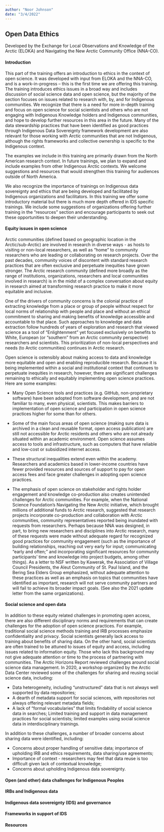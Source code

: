```yaml
---
author: "Noor Johnson"
date: "3/4/2022"
---
```


## Open Data Ethics

Developed by the Exchange for Local Observations and Knowledge of the
Arctic (ELOKA) and Navigating the New Arctic Community Office
(NNA-CO).

#### Introduction

This part of the training offers an introduction to ethics in the
context of open science. It was developed with input from ELOKA and
the NNA-CO, and is a work-in-progress – this is the first time we are
offering this training. The training introduces ethics issues in a
broad way and includes discussion of social science data and open
science, but the majority of the section focuses on issues related to
research with, by, and for Indigenous communities. We recognize that
there is a need for more in-depth training and focus on open science
for social scientists and others who are not engaging with Indigenous
Knowledge holders and Indigenous communities, and hope to develop
further resources in this area in the future. Many of the data
stewardship practices that have been identified as good practices
through Indigenous Data Sovereignty framework development are also
relevant for those working with Arctic communities that are not
Indigenous, although the rights frameworks and collective ownership is
specific to the Indigenous context.  

The examples we include in this training are primarily drawn from the
North American research context. In future trainings, we plan to
expand and include examples from other Indigenous Arctic contexts. We
welcome suggestions and resources that would strengthen this training
for audiences outside of North America.  

We also recognize the importance of trainings on Indigenous data
sovereignty and ethics that are being developed and facilitated by
Indigenous organizations and facilitators. In this training we offer
some introductory material but there is much more depth offered in IDS
specific trainings. We include some suggestions of organizations
offering further training in the “resources” section and encourage
participants to seek out these opportunities to deepen their
understanding.  


#### Equity issues in open science

Arctic communities (defined based on geographic location in the
Arctic/sub-Arctic) are involved in research in diverse ways - as hosts
to visiting or non-local researchers, as well as “home” to community
researchers who are leading or collaborating on research
projects. Over the past decades, community voices of discontent with
standard research practices that are often exclusive and perpetuate
inequities have grown stronger. The Arctic research community (defined
more broadly as the range of institutions, organizations, researchers
and local communities involved in research) is in the midst of a
complex conversation about equity in research aimed at transforming
research practice to make it more equitable and inclusive.  

One of the drivers of community concerns is the colonial practice of
extracting knowledge from a place or group of people without respect
for local norms of relationship with people and place and without an
ethical commitment to sharing and making benefits of knowledge
accessible and accountable to that place. Such approaches to knowledge
and data extraction follow hundreds of years of exploration and
research that viewed science as a tool of “Enlightenment” yet focused
exclusively on benefits to White, European (or “southern” from an
Arctic community perspective) researchers and scientists. This
prioritization of non-local perspectives and needs (to Arctic
communities) continues in Arctic research.  

Open science is ostensibly about making access to data and knowledge
more equitable and open and enabling reproducible research. Because it
is being implemented within a social and institutional context that
continues to perpetuate inequities in research, however, there are
significant challenges remaining to ethically and equitably
implementing open science practices. Here are some examples:  

* Many Open Science tools and practices (e.g. GitHub, non-proprietary
  software) have been adopted from software development, and are not
  familiar to many, even physical, scientists. This makes barriers to
  implementation of open science and participation in open science
  practices higher for some than for others.  

* Some of the main focus areas of open science (making sure data is
  archived in a clean and reusable format, open access publication)
  are still not accessible for Arctic residents and others who are not
  already situated within an academic environment. Open science
  assumes access to tools and infrastructure, such as computers that
  have reliable and low-cost or subsidized internet access.  

* These structural inequalities extend even within the
  academy. Researchers and academics based in lower-income countries
  have fewer provided resources and sources of support to pay for open
  access fees and face greater challenges in adopting open science
  practices.

* The emphasis of open science on stakeholder and rights holder
  engagement and knowledge co-production also creates unintended
  challenges for Arctic communities. For example, when the National
  Science Foundation’s Navigating the New Arctic initiative, which
  brought millions of additional funds to Arctic research, suggested
  that research projects incorporate co-production and collaboration
  with Arctic communities, community representatives reported being
  inundated with requests from researchers. Perhaps because NNA was
  designed, in part, to bring new researchers and disciplines into
  Arctic research, many of these requests were made without adequate
  regard for recognized good practices for community engagement (such
  as the importance of building relationships, reaching out very early
  for input; communicating “early and often;” and incorporating
  significant resources for community participants’ time and knowledge
  into project budgets, among other things). As a letter to NSF
  written by Kawerak, the Association of Village Council Presidents,
  the Aleut Community of St. Paul Island, and the Bering Sea Elders
  Group emphasized, without adequate attention to these practices as
  well as an emphasis on topics that communities have identified as
  important, research will not serve community partners and will fail
  to achieve its broader impact goals. (See also the 2021 update
  letter from the same organizations).  

#### Social science and open data

In addition to these equity related challenges in promoting open
access, there are also different disciplinary norms and requirements
that can create challenges for the adoption of open science
practices. For example, traditional social science methods training
and IRB processes emphasize confidentiality and privacy. Social
scientists generally lack access to training about benefits of sharing
data. On the other hand, social scientists are often trained to be
attuned to issues of equity and access, including issues related to
information equity. Those who lack this background may not give
adequate attention or time to the process of partnering with
communities. The Arctic Horizons Report reviewed challenges around
social science data management. In 2020, a workshop organized by the
Arctic Data Center reviewed some of the challenges for sharing and
reusing social science data, including:

* Data heterogeneity, including “unstructured” data that is not always
  well supported by data repositories;  
* A dearth of metadata support for social sciences, with repositories
  not always offering relevant metadata fields;  
* A lack of “formal vocabularies” that limits findability of social
science data in searches; Limited training and support in data
management practices for social scientists; limited examples using
social science data in interdisciplinary trainings.  

In addition to these challenges, a number of broader concerns about
sharing data were identified, including:

* Concerns about proper handling of sensitive data; importance of
  upholding IRB and ethics requirements, data sharing/use agreements;  
* Importance of context - researchers may feel that data reuse is too
difficult given lack of contextual knowledge;  
* Concerns about upholding Indigenous data sovereignty.  


#### Open (and other) data challenges for Indigenous Peoples

#### IRBs and Indigenous data

#### Indigenous data sovereignty (IDS) and governance

#### Frameworks in support of IDS

#### Resources


